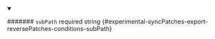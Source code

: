 
<details className="config-field" data-expandable="false" open>
<summary>

####### `subPath` <span className="config-field-required" data-required="false">required</span> <span className="config-field-type">string</span> <span className="config-field-default"></span> <span className="config-field-enum"></span> {#experimental-syncPatches-export-reversePatches-conditions-subPath}



</summary>



</details>
